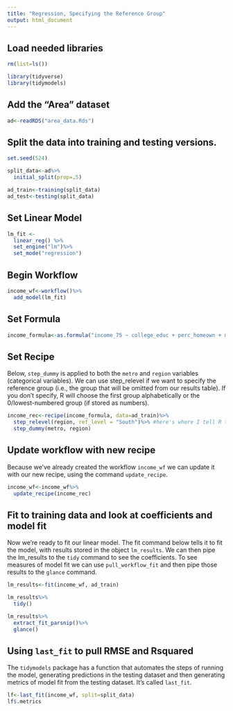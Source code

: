 ---
title: "Regression, Specifying the Reference Group"
output: html_document
---

## Load needed libraries
```{r}
rm(list=ls())

library(tidyverse)
library(tidymodels)
```

## Add the "Area" dataset
```{r}
ad<-readRDS("area_data.Rds")
```

## Split the data into training and testing versions. 
```{r}
set.seed(524)

split_data<-ad%>%
  initial_split(prop=.5)

ad_train<-training(split_data)
ad_test<-testing(split_data)
```

## Set Linear Model

```{r}
lm_fit <- 
  linear_reg() %>% 
  set_engine("lm")%>%
  set_mode("regression")
```

## Begin Workflow

```{r}
income_wf<-workflow()%>%
  add_model(lm_fit)
```

## Set Formula
```{r}
income_formula<-as.formula("income_75 ~ college_educ + perc_homeown + metro + region")
```

## Set Recipe

Below, `step_dummy` is applied to both the `metro` and `region` variables (categorical variables). We can use step_relevel if we want to specify the reference group (i.e., the group that will be omitted from our results table). If you don't specify, R will choose the first group alphabetically or the 0/lowest-numbered group (if stored as numbers). 
```{r}
income_rec<-recipe(income_formula, data=ad_train)%>%
  step_relevel(region, ref_level = "South")%>% #here's where I tell R that I want South to be my reference
  step_dummy(metro, region)
```

## Update workflow with new recipe

Because we've already created the workflow `income_wf` we can update it with our new recipe, using the command `update_recipe`.
```{r}
income_wf<-income_wf%>%
  update_recipe(income_rec)
```

## Fit to training data and look at coefficients and model fit

Now we're ready to fit our linear model. The fit command below tells it to fit the model, with results stored in the object `lm_results`. We can then pipe the lm_results to the `tidy` command to see the coefficients. To see measures of model fit we can use `pull_workflow_fit` and then pipe those results to the `glance` command. 

```{r}
lm_results<-fit(income_wf, ad_train)

lm_results%>%
  tidy()

lm_results%>%
  extract_fit_parsnip()%>%
  glance()
```

## Using `last_fit` to pull RMSE and Rsquared

The `tidymodels` package has a function that automates the steps of running the model, generating predictions in the testing dataset and then generating metrics of model fit from the testing dataset. It's called `last_fit`.

```{r}
lf<-last_fit(income_wf, split=split_data)
lf$.metrics
```

